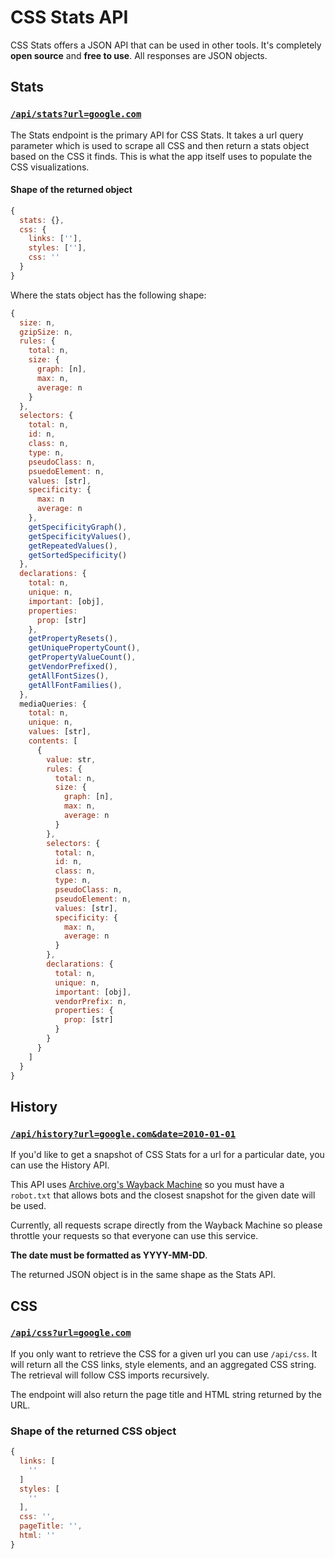 # CSS Stats API

CSS Stats offers a JSON API that can be used in other tools. It's completely
**open source** and **free to use**. All responses are JSON objects.

## Stats

### [`/api/stats?url=google.com`](https://cssstats.com/api/stats?url=google.com)

The Stats endpoint is the primary API for CSS Stats. It takes a url query
parameter which is used to scrape all CSS and then return a stats object
based on the CSS it finds. This is what the app itself uses to populate
the CSS visualizations.

#### Shape of the returned object

```js
{
  stats: {},
  css: {
    links: [''],
    styles: [''],
    css: ''
  }
}
```

Where the stats object has the following shape:

```js
{
  size: n,
  gzipSize: n,
  rules: {
    total: n,
    size: {
      graph: [n],
      max: n,
      average: n
    }
  },
  selectors: {
    total: n,
    id: n,
    class: n,
    type: n,
    pseudoClass: n,
    psuedoElement: n,
    values: [str],
    specificity: {
      max: n
      average: n
    },
    getSpecificityGraph(),
    getSpecificityValues(),
    getRepeatedValues(),
    getSortedSpecificity()
  },
  declarations: {
    total: n,
    unique: n,
    important: [obj],
    properties:
      prop: [str]
    },
    getPropertyResets(),
    getUniquePropertyCount(),
    getPropertyValueCount(),
    getVendorPrefixed(),
    getAllFontSizes(),
    getAllFontFamilies(),
  },
  mediaQueries: {
    total: n,
    unique: n,
    values: [str],
    contents: [
      {
        value: str,
        rules: {
          total: n,
          size: {
            graph: [n],
            max: n,
            average: n
          }
        },
        selectors: {
          total: n,
          id: n,
          class: n,
          type: n,
          pseudoClass: n,
          pseudoElement: n,
          values: [str],
          specificity: {
            max: n,
            average: n
          }
        },
        declarations: {
          total: n,
          unique: n,
          important: [obj],
          vendorPrefix: n,
          properties: {
            prop: [str]
          }
        }
      }
    ]
  }
}
```

## History

### [`/api/history?url=google.com&date=2010-01-01`](https://cssstats.com/api/history?url=google.com&date=2010-01-01)

If you'd like to get a snapshot of CSS Stats for a url for
a particular date, you can use the History API.

This API uses [Archive.org's Wayback Machine](https://archive.org/web/)
so you must have a `robot.txt` that allows bots and the closest snapshot
for the given date will be used.

Currently, all requests scrape directly from the Wayback Machine so
please throttle your requests so that everyone can use this service.

**The date must be formatted as YYYY-MM-DD**.

The returned JSON object is in the same shape as the Stats API.

## CSS

### [`/api/css?url=google.com`](https://cssstats.com/api/css?url=google.com)

If you only want to retrieve the CSS for a given url you can use `/api/css`.
It will return all the CSS links, style elements, and an aggregated CSS string.
The retrieval will follow CSS imports recursively.

The endpoint will also return the page title and HTML string returned by the
URL.

### Shape of the returned CSS object

```js
{
  links: [
    ''
  ]
  styles: [
    ''
  ],
  css: '',
  pageTitle: '',
  html: ''
}
```
